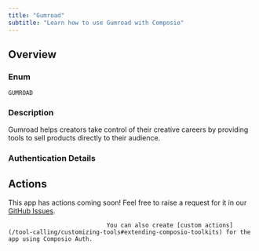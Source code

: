 ```yaml
---
title: "Gumroad"
subtitle: "Learn how to use Gumroad with Composio"
---
```



## Overview

### Enum
`GUMROAD`

### Description
Gumroad helps creators take control of their creative careers by
    providing tools to sell products directly to their audience.

### Authentication Details

<Accordion title="OAUTH2">
<ParamField path="client_id" type="string" required={true}>
</ParamField>

<ParamField path="client_secret" type="string" required={true}>
</ParamField>

<ParamField path="oauth_redirect_uri" type="string" default="https://backend.composio.dev/api/v1/auth-apps/add">
</ParamField>

<ParamField path="scopes" type="string" default="view_sales view_profile">
</ParamField>

<ParamField path="base_url" type="string" default="https://api.gumroad.com">
</ParamField>

</Accordion>


## Actions

This app has actions coming soon! Feel free to raise a request for it in our [GitHub Issues](https://github.com/ComposioHQ/composio/issues).
                                
                                You can also create [custom actions](/tool-calling/customizing-tools#extending-composio-toolkits) for the app using Composio Auth.